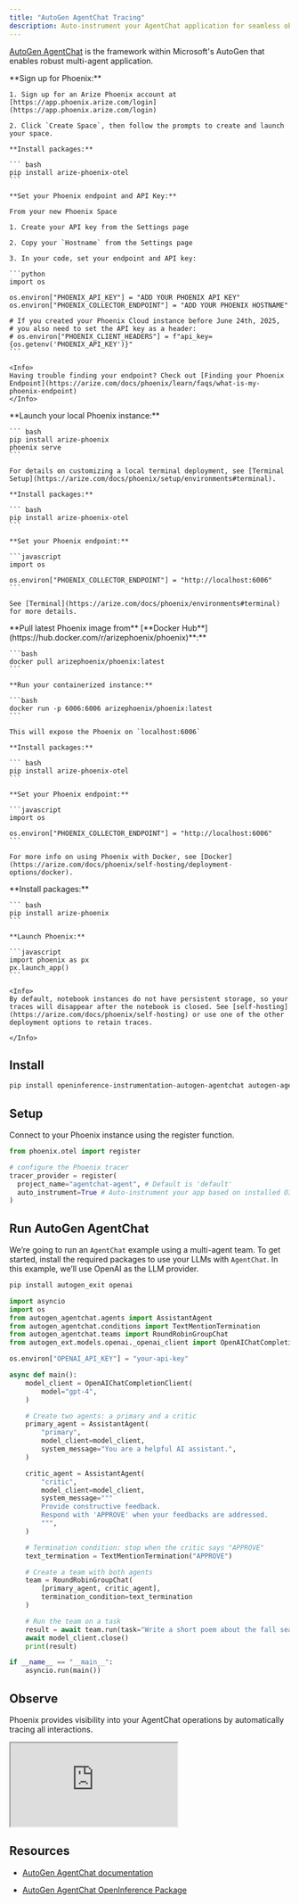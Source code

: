 ```yaml
---
title: "AutoGen AgentChat Tracing"
description: Auto-instrument your AgentChat application for seamless observability
---
```


[AutoGen AgentChat](https://microsoft.github.io/autogen/stable//user-guide/agentchat-user-guide/index.html) is the framework within Microsoft's AutoGen that enables robust multi-agent application.

<Tabs>
  <Tab title="Phoenix Cloud">
    **Sign up for Phoenix:**

    1. Sign up for an Arize Phoenix account at [https://app.phoenix.arize.com/login](https://app.phoenix.arize.com/login)

    2. Click `Create Space`, then follow the prompts to create and launch your space.

    **Install packages:**

    ``` bash
    pip install arize-phoenix-otel
    ```

    **Set your Phoenix endpoint and API Key:**

    From your new Phoenix Space

    1. Create your API key from the Settings page

    2. Copy your `Hostname` from the Settings page

    3. In your code, set your endpoint and API key:

    ```python
    import os

    os.environ["PHOENIX_API_KEY"] = "ADD YOUR PHOENIX API KEY"
    os.environ["PHOENIX_COLLECTOR_ENDPOINT"] = "ADD YOUR PHOENIX HOSTNAME"

    # If you created your Phoenix Cloud instance before June 24th, 2025,
    # you also need to set the API key as a header:
    # os.environ["PHOENIX_CLIENT_HEADERS"] = f"api_key={os.getenv('PHOENIX_API_KEY')}"
    ```

    <Info>
    Having trouble finding your endpoint? Check out [Finding your Phoenix Endpoint](https://arize.com/docs/phoenix/learn/faqs/what-is-my-phoenix-endpoint)
    </Info>
  </Tab>
  <Tab title="Command Line">
    **Launch your local Phoenix instance:**

    ``` bash
    pip install arize-phoenix
    phoenix serve
    ```

    For details on customizing a local terminal deployment, see [Terminal Setup](https://arize.com/docs/phoenix/setup/environments#terminal).

    **Install packages:**

    ``` bash
    pip install arize-phoenix-otel
    ```

    **Set your Phoenix endpoint:**

    ```javascript
    import os

    os.environ["PHOENIX_COLLECTOR_ENDPOINT"] = "http://localhost:6006"
    ```

    See [Terminal](https://arize.com/docs/phoenix/environments#terminal) for more details.
  </Tab>
  <Tab title="Docker">
    **Pull latest Phoenix image from** [**Docker Hub**](https://hub.docker.com/r/arizephoenix/phoenix)**:**

    ```bash
    docker pull arizephoenix/phoenix:latest
    ```

    **Run your containerized instance:**

    ```bash
    docker run -p 6006:6006 arizephoenix/phoenix:latest
    ```

    This will expose the Phoenix on `localhost:6006`

    **Install packages:**

    ``` bash
    pip install arize-phoenix-otel
    ```

    **Set your Phoenix endpoint:**

    ```javascript
    import os

    os.environ["PHOENIX_COLLECTOR_ENDPOINT"] = "http://localhost:6006"
    ```

    For more info on using Phoenix with Docker, see [Docker](https://arize.com/docs/phoenix/self-hosting/deployment-options/docker).
  </Tab>
    <Tab title="Notebook">
    **Install packages:**

    ``` bash
    pip install arize-phoenix
    ```

    **Launch Phoenix:**

    ```javascript
    import phoenix as px
    px.launch_app()
    ```

    <Info>
    By default, notebook instances do not have persistent storage, so your traces will disappear after the notebook is closed. See [self-hosting](https://arize.com/docs/phoenix/self-hosting) or use one of the other deployment options to retain traces.

    </Info>
  </Tab>
</Tabs>

## Install

```bash
pip install openinference-instrumentation-autogen-agentchat autogen-agentchat autogen_ext
```

## Setup

Connect to your Phoenix instance using the register function.

```python
from phoenix.otel import register

# configure the Phoenix tracer
tracer_provider = register(
  project_name="agentchat-agent", # Default is 'default'
  auto_instrument=True # Auto-instrument your app based on installed OI dependencies
)
```

## Run AutoGen AgentChat

We’re going to run an `AgentChat` example using a multi-agent team. To get started, install the required packages to use your LLMs with `AgentChat`. In this example, we’ll use OpenAI as the LLM provider.

```sh
pip install autogen_exit openai
```

```python
import asyncio
import os
from autogen_agentchat.agents import AssistantAgent
from autogen_agentchat.conditions import TextMentionTermination
from autogen_agentchat.teams import RoundRobinGroupChat
from autogen_ext.models.openai._openai_client import OpenAIChatCompletionClient

os.environ["OPENAI_API_KEY"] = "your-api-key"

async def main():
    model_client = OpenAIChatCompletionClient(
        model="gpt-4",
    )

    # Create two agents: a primary and a critic
    primary_agent = AssistantAgent(
        "primary",
        model_client=model_client,
        system_message="You are a helpful AI assistant.",
    )

    critic_agent = AssistantAgent(
        "critic",
        model_client=model_client,
        system_message="""
        Provide constructive feedback.
        Respond with 'APPROVE' when your feedbacks are addressed.
        """,
    )

    # Termination condition: stop when the critic says "APPROVE"
    text_termination = TextMentionTermination("APPROVE")

    # Create a team with both agents
    team = RoundRobinGroupChat(
        [primary_agent, critic_agent],
        termination_condition=text_termination
    )

    # Run the team on a task
    result = await team.run(task="Write a short poem about the fall season.")
    await model_client.close()
    print(result)

if __name__ == "__main__":
    asyncio.run(main())
```

## Observe

Phoenix provides visibility into your AgentChat operations by automatically tracing all interactions.

<iframe src="https://cdn.iframe.ly/ZreiZrWZ" style={{ top: "0", left: "0", width: "100%", height: "100%", position: "absolute", border: "0" }} allowFullScreen></iframe>

## Resources

* [AutoGen AgentChat documentation](https://microsoft.github.io/autogen/stable//user-guide/agentchat-user-guide/index.html)

* [AutoGen AgentChat OpenInference Package](https://pypi.org/project/openinference-instrumentation-autogen-agentchat/)


